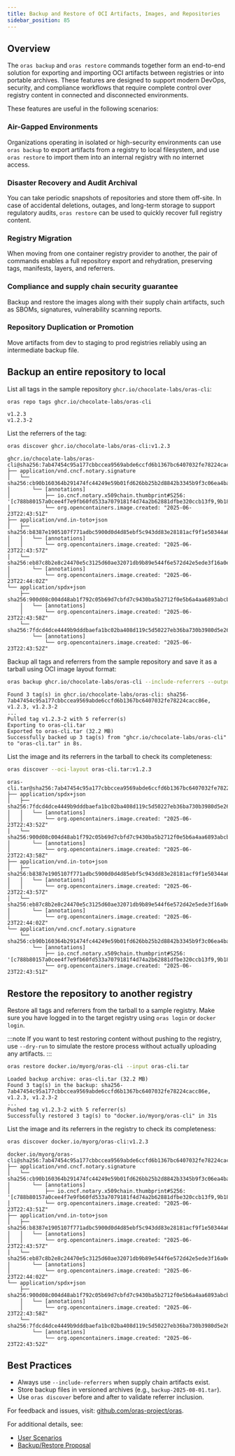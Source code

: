 ```yaml
---
title: Backup and Restore of OCI Artifacts, Images, and Repositories
sidebar_position: 85
---
```


## Overview

The `oras backup` and `oras restore` commands together form an end-to-end solution for exporting and importing OCI artifacts between registries or into portable archives. These features are designed to support modern DevOps, security, and compliance workflows that require complete control over registry content in connected and disconnected environments.

These features are useful in the following scenarios:

### Air-Gapped Environments

Organizations operating in isolated or high-security environments can use `oras backup` to export artifacts from a registry to local filesystem, and use `oras restore` to import them into an internal registry with no internet access.

### Disaster Recovery and Audit Archival

You can take periodic snapshots of repositories and store them off-site. In case of accidental deletions, outages, and long-term storage to support regulatory audits, `oras restore` can be used to quickly recover full registry content.

### Registry Migration

When moving from one container registry provider to another, the pair of commands enables a full repository export and rehydration, preserving tags, manifests, layers, and referrers.

### Compliance and supply chain security guarantee

Backup and restore the images along with their supply chain artifacts, such as SBOMs, signatures, vulnerability scanning reports.

### Repository Duplication or Promotion

Move artifacts from dev to staging to prod registries reliably using an intermediate backup file.

## Backup an entire repository to local

List all tags in the sample repository `ghcr.io/chocolate-labs/oras-cli`:

```bash
oras repo tags ghcr.io/chocolate-labs/oras-cli
```

```console 
v1.2.3
v1.2.3-2
```

List the referrers of the tag:

```bash
oras discover ghcr.io/chocolate-labs/oras-cli:v1.2.3
```

```console
ghcr.io/chocolate-labs/oras-cli@sha256:7ab47454c95a177cbbccea9569abde6ccfd6b1367bc6407032fe78224cacc86e
├── application/vnd.cncf.notary.signature
│   └── sha256:cb90b160364b291474fc44249e59b01fd626bb25b2d8842b3345b9f3c06ea4ba
│       └── [annotations]
│           ├── io.cncf.notary.x509chain.thumbprint#S256: '[c788b80157a0cee4f7e9fb60fd533a7079181f4d74a2b62881dfbe320ccb13f9,9b1894f223d934cbd6575af3c6e1f6096b9221a7da132185f5a5cdc92235b5dc,23ffe2b8bdb9a1711515d4cffda04bc7f793d513c76c243f1020507d8669b7db]'
│           └── org.opencontainers.image.created: "2025-06-23T22:43:51Z"
├── application/vnd.in-toto+json
│   ├── sha256:b8387e1905107f771adbc5900d0d4d85ebf5c943dd83e28181acf9f1e50344a6
│   │   └── [annotations]
│   │       └── org.opencontainers.image.created: "2025-06-23T22:43:57Z"
│   └── sha256:eb87c8b2e8c24470e5c3125d60ae32071db9b89e544f6e572d42e5ede3f16a0e
│       └── [annotations]
│           └── org.opencontainers.image.created: "2025-06-23T22:44:02Z"
└── application/spdx+json
    ├── sha256:900d08c004d48ab1f792c05b69d7cbfd7c9430ba5b2712f0e5b6a4aa6893abcb
    │   └── [annotations]
    │       └── org.opencontainers.image.created: "2025-06-23T22:43:58Z"
    └── sha256:7fdcd4dce4449b9dddbaefa1bc02ba408d119c5d50227eb36ba730b3980d5e26
        └── [annotations]
            └── org.opencontainers.image.created: "2025-06-23T22:43:52Z"
```

Backup all tags and referrers from the sample repository and save it as a tarball using OCI image layout format:

```bash
oras backup ghcr.io/chocolate-labs/oras-cli --include-referrers --output oras-cli.tar
```

```console
Found 3 tag(s) in ghcr.io/chocolate-labs/oras-cli: sha256-7ab47454c95a177cbbccea9569abde6ccfd6b1367bc6407032fe78224cacc86e, v1.2.3, v1.2.3-2
...
Pulled tag v1.2.3-2 with 5 referrer(s)
Exporting to oras-cli.tar
Exported to oras-cli.tar (32.2 MB)
Successfully backed up 3 tag(s) from "ghcr.io/chocolate-labs/oras-cli" to "oras-cli.tar" in 8s.
```

List the image and its referrers in the tarball to check its completeness: 

```bash
oras discover --oci-layout oras-cli.tar:v1.2.3
```

```console
oras-cli.tar@sha256:7ab47454c95a177cbbccea9569abde6ccfd6b1367bc6407032fe78224cacc86e
├── application/spdx+json
│   ├── sha256:7fdcd4dce4449b9dddbaefa1bc02ba408d119c5d50227eb36ba730b3980d5e26
│   │   └── [annotations]
│   │       └── org.opencontainers.image.created: "2025-06-23T22:43:52Z"
│   └── sha256:900d08c004d48ab1f792c05b69d7cbfd7c9430ba5b2712f0e5b6a4aa6893abcb
│       └── [annotations]
│           └── org.opencontainers.image.created: "2025-06-23T22:43:58Z"
├── application/vnd.in-toto+json
│   ├── sha256:b8387e1905107f771adbc5900d0d4d85ebf5c943dd83e28181acf9f1e50344a6
│   │   └── [annotations]
│   │       └── org.opencontainers.image.created: "2025-06-23T22:43:57Z"
│   └── sha256:eb87c8b2e8c24470e5c3125d60ae32071db9b89e544f6e572d42e5ede3f16a0e
│       └── [annotations]
│           └── org.opencontainers.image.created: "2025-06-23T22:44:02Z"
└── application/vnd.cncf.notary.signature
    └── sha256:cb90b160364b291474fc44249e59b01fd626bb25b2d8842b3345b9f3c06ea4ba
        └── [annotations]
            ├── io.cncf.notary.x509chain.thumbprint#S256: '[c788b80157a0cee4f7e9fb60fd533a7079181f4d74a2b62881dfbe320ccb13f9,9b1894f223d934cbd6575af3c6e1f6096b9221a7da132185f5a5cdc92235b5dc,23ffe2b8bdb9a1711515d4cffda04bc7f793d513c76c243f1020507d8669b7db]'
            └── org.opencontainers.image.created: "2025-06-23T22:43:51Z"
```


## Restore the repository to another registry

Restore all tags and referrers from the tarball to a sample registry. Make sure you have logged in to the target registry using `oras login` or `docker login`.

:::note
If you want to test restoring content without pushing to the registry, use `--dry-run` to simulate the restore process without actually uploading any artifacts.
:::

```bash
oras restore docker.io/myorg/oras-cli --input oras-cli.tar
```

```console
Loaded backup archive: oras-cli.tar (32.2 MB)
Found 3 tag(s) in the backup: sha256-7ab47454c95a177cbbccea9569abde6ccfd6b1367bc6407032fe78224cacc86e, v1.2.3, v1.2.3-2
...
Pushed tag v1.2.3-2 with 5 referrer(s)
Successfully restored 3 tag(s) to "docker.io/myorg/oras-cli" in 31s
```

List the image and its referrers in the registry to check its completeness: 

```bash
oras discover docker.io/myorg/oras-cli:v1.2.3
```

```console
docker.io/myorg/oras-cli@sha256:7ab47454c95a177cbbccea9569abde6ccfd6b1367bc6407032fe78224cacc86e
├── application/vnd.cncf.notary.signature
│   └── sha256:cb90b160364b291474fc44249e59b01fd626bb25b2d8842b3345b9f3c06ea4ba
│       └── [annotations]
│           ├── io.cncf.notary.x509chain.thumbprint#S256: '[c788b80157a0cee4f7e9fb60fd533a7079181f4d74a2b62881dfbe320ccb13f9,9b1894f223d934cbd6575af3c6e1f6096b9221a7da132185f5a5cdc92235b5dc,23ffe2b8bdb9a1711515d4cffda04bc7f793d513c76c243f1020507d8669b7db]'
│           └── org.opencontainers.image.created: "2025-06-23T22:43:51Z"
├── application/vnd.in-toto+json
│   ├── sha256:b8387e1905107f771adbc5900d0d4d85ebf5c943dd83e28181acf9f1e50344a6
│   │   └── [annotations]
│   │       └── org.opencontainers.image.created: "2025-06-23T22:43:57Z"
│   └── sha256:eb87c8b2e8c24470e5c3125d60ae32071db9b89e544f6e572d42e5ede3f16a0e
│       └── [annotations]
│           └── org.opencontainers.image.created: "2025-06-23T22:44:02Z"
└── application/spdx+json
    ├── sha256:900d08c004d48ab1f792c05b69d7cbfd7c9430ba5b2712f0e5b6a4aa6893abcb
    │   └── [annotations]
    │       └── org.opencontainers.image.created: "2025-06-23T22:43:58Z"
    └── sha256:7fdcd4dce4449b9dddbaefa1bc02ba408d119c5d50227eb36ba730b3980d5e26
        └── [annotations]
            └── org.opencontainers.image.created: "2025-06-23T22:43:52Z"
```

## Best Practices

* Always use `--include-referrers` when supply chain artifacts exist.
* Store backup files in versioned archives (e.g., `backup-2025-08-01.tar`).
* Use `oras discover` before and after to validate referrer inclusion.

For feedback and issues, visit: [github.com/oras-project/oras](https://github.com/oras-project/oras).

For additional details, see:

* [User Scenarios](https://github.com/oras-project/oras/blob/main/docs/proposals/backup-restore-scenarios.md)
* [Backup/Restore Proposal](https://github.com/oras-project/oras/blob/main/docs/proposals/backup-restore.md)




